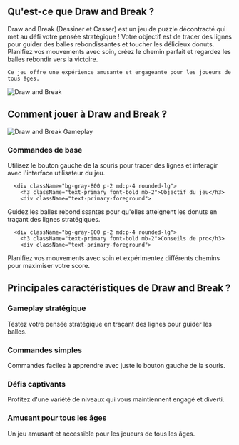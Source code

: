## Qu'est-ce que Draw and Break ?
<div className="flex flex-col md:flex-row items-center gap-4 md:gap-8">
  <div className="w-full md:w-1/2 text-xl">
Draw and Break (Dessiner et Casser) est un jeu de puzzle décontracté qui met au défi votre pensée stratégique ! Votre objectif est de tracer des lignes pour guider des balles rebondissantes et toucher les délicieux donuts. Planifiez vos mouvements avec soin, créez le chemin parfait et regardez les balles rebondir vers la victoire.

    Ce jeu offre une expérience amusante et engageante pour les joueurs de tous âges.
</div>
  <div className="w-full md:w-1/2 flex justify-center items-center">
<img 
      src="https://imgs.crazygames.com/draw-and-break_16x9/20250226050342/draw-and-break_16x9-cover?metadata=none&quality=70&width=612.5" 
      alt="Draw and Break" 
      className="w-4/5 h-auto"
    />
</div>
</div>

## Comment jouer à Draw and Break ?
<div className="flex flex-col md:flex-row items-center gap-4 md:gap-8">
  <div className="w-full md:w-1/2">
<img 
      src="https://imgs.crazygames.com/draw-and-break_16x9/20250226050342/draw-and-break_16x9-cover?metadata=none&quality=70&width=612.5" 
      alt="Draw and Break Gameplay" 
      className="w-4/5 h-auto mx-auto"
    />
</div>
  <div className="w-full md:w-1/2">
    <div className="grid grid-cols-1 gap-2 md:gap-4 mt-0">
      <div className="bg-gray-800 p-2 md:p-4 rounded-lg">
        <h3 className="text-primary font-bold mb-2">Commandes de base</h3>
        <div className="text-primary-foreground">
Utilisez le bouton gauche de la souris pour tracer des lignes et interagir avec l'interface utilisateur du jeu.
</div>
      </div>

      <div className="bg-gray-800 p-2 md:p-4 rounded-lg">
        <h3 className="text-primary font-bold mb-2">Objectif du jeu</h3>
        <div className="text-primary-foreground">
Guidez les balles rebondissantes pour qu'elles atteignent les donuts en traçant des lignes stratégiques.
</div>
      </div>

      <div className="bg-gray-800 p-2 md:p-4 rounded-lg">
        <h3 className="text-primary font-bold mb-2">Conseils de pro</h3>
        <div className="text-primary-foreground">
Planifiez vos mouvements avec soin et expérimentez différents chemins pour maximiser votre score.
</div>
      </div>
    </div>
  </div>
</div>

## Principales caractéristiques de Draw and Break ?
<div className="grid grid-cols-1 md:grid-cols-2 gap-2 md:gap-4">
  <div className="bg-gray-800 p-2 md:p-4 rounded-lg">
    <h3 className="text-primary font-bold mb-2">Gameplay stratégique</h3>
    <div className="text-primary-foreground">
Testez votre pensée stratégique en traçant des lignes pour guider les balles.
</div>
  </div>

  <div className="bg-gray-800 p-2 md:p-4 rounded-lg">
    <h3 className="text-primary font-bold mb-2">Commandes simples</h3>
    <div className="text-primary-foreground">
Commandes faciles à apprendre avec juste le bouton gauche de la souris.
</div>
  </div>

  <div className="bg-gray-800 p-2 md:p-4 rounded-lg">
    <h3 className="text-primary font-bold mb-2">Défis captivants</h3>
    <div className="text-primary-foreground">
Profitez d'une variété de niveaux qui vous maintiennent engagé et diverti.
</div>
  </div>

  <div className="bg-gray-800 p-2 md:p-4 rounded-lg">
    <h3 className="text-primary font-bold mb-2">Amusant pour tous les âges</h3>
    <div className="text-primary-foreground">
Un jeu amusant et accessible pour les joueurs de tous les âges.
</div>
  </div>
</div>